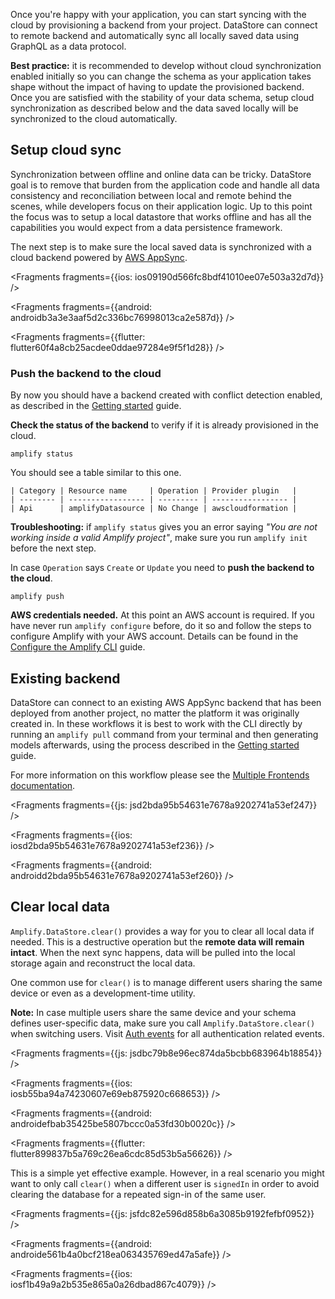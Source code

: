 
Once you're happy with your application, you can start syncing with the cloud by provisioning a backend from your project. DataStore can connect to remote backend and automatically sync all locally saved data using GraphQL as a data protocol.

<Callout>

**Best practice:** it is recommended to develop without cloud synchronization enabled initially so you can change the schema as your application takes shape without the impact of having to update the provisioned backend. Once you are satisfied with the stability of your data schema, setup cloud synchronization as described below and the data saved locally will be synchronized to the cloud automatically.

</Callout>

## Setup cloud sync

Synchronization between offline and online data can be tricky. DataStore goal is to remove that burden from the application code and handle all data consistency and reconciliation between local and remote behind the scenes, while developers focus on their application logic. Up to this point the focus was to setup a local datastore that works offline and has all the capabilities you would expect from a data persistence framework.

The next step is to make sure the local saved data is synchronized with a cloud backend powered by [AWS AppSync](https://aws.amazon.com/appsync/).




<Fragments fragments={{ios: ios09190d566fc8bdf41010ee07e503a32d7d}} />



<Fragments fragments={{android: androidb3a3e3aaf5d2c336bc76998013ca2e587d}} />



<Fragments fragments={{flutter: flutter60f4a8cb25acdee0ddae97284e9f5f1d28}} />

### Push the backend to the cloud

By now you should have a backend created with conflict detection enabled, as described in the [Getting started](/lib/datastore/getting-started) guide.

**Check the status of the backend** to verify if it is already provisioned in the cloud.

```console
amplify status
```

You should see a table similar to this one.

```plain
| Category | Resource name     | Operation | Provider plugin   |
| -------- | ----------------- | --------- | ----------------- |
| Api      | amplifyDatasource | No Change | awscloudformation |
```

<Callout>

**Troubleshooting:** if `amplify status` gives you an error saying *"You are not working inside a valid Amplify project"*, make sure you run `amplify init` before the next step.

</Callout>

In case `Operation` says `Create` or `Update` you need to **push the backend to the cloud**.

```console
amplify push
```

<Callout warning>

**AWS credentials needed.** At this point an AWS account is required. If you have never run `amplify configure` before, do it so and follow the steps to configure Amplify with your AWS account. Details can be found in the [Configure the Amplify CLI](/cli/start/install.md#configure-the-amplify-cli) guide.

</Callout>

## Existing backend

DataStore can connect to an existing AWS AppSync backend that has been deployed from another project, no matter the platform it was originally created in. In these workflows it is best to work with the CLI directly by running an `amplify pull` command from your terminal and then generating models afterwards, using the process described in the [Getting started](/lib/datastore/getting-started.md#idiomatic-persistence-models) guide.

For more information on this workflow please see the [Multiple Frontends documentation](/cli/teams/multi-frontend).




<Fragments fragments={{js: jsd2bda95b54631e7678a9202741a53ef247}} />



<Fragments fragments={{ios: iosd2bda95b54631e7678a9202741a53ef236}} />



<Fragments fragments={{android: androidd2bda95b54631e7678a9202741a53ef260}} />

## Clear local data

`Amplify.DataStore.clear()` provides a way for you to clear all local data if needed. This is a destructive operation but the **remote data will remain intact**. When the next sync happens, data will be pulled into the local storage again and reconstruct the local data.

One common use for `clear()` is to manage different users sharing the same device or even as a development-time utility.

<Callout warning>

**Note:** In case multiple users share the same device and your schema defines user-specific data, make sure you call `Amplify.DataStore.clear()` when switching users. Visit [Auth events](/lib/auth/auth-events) for all authentication related events.

</Callout>




<Fragments fragments={{js: jsdbc79b8e96ec874da5bcbb683964b18854}} />



<Fragments fragments={{ios: iosb55ba94a74230607e69eb875920c668653}} />



<Fragments fragments={{android: androidefbab35425be5807bccc0a53fd30b0020c}} />



<Fragments fragments={{flutter: flutter899837b5a769c26ea6cdc85d53b5a56626}} />

This is a simple yet effective example. However, in a real scenario you might want to only call `clear()` when a different user is `signedIn` in order to avoid clearing the database for a repeated sign-in of the same user.




<Fragments fragments={{js: jsfdc82e596d858b6a3085b9192fefbf0952}} />



<Fragments fragments={{android: androide561b4a0bcf218ea063435769ed47a5afe}} />



<Fragments fragments={{ios: iosf1b49a9a2b535e865a0a26dbad867c4079}} />
